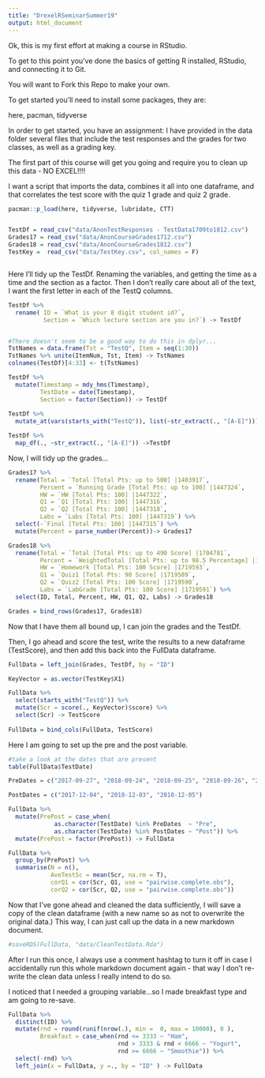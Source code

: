 ```yaml
---
title: "DrexelRSeminarSummer19"
output: html_document
---
```

Ok, this is my first effort at making a course in RStudio.

To get to this point you've done the basics of getting R installed, RStudio, and connecting it to Git.

You will want to Fork this Repo to make your own. 

To get started you'll need to install some packages, they are:

here, pacman, tidyverse

In order to get started, you have an assignment: 
I have provided in the data folder several files that include the test responses and the grades for two classes, as well as a grading key. 

The first part of this course will get you going and require you to clean up this data - NO EXCEL!!!!

I want a script that imports the data, combines it all into one dataframe, and that correlates the test score with the quiz 1 grade and quiz 2 grade.  


```r
pacman::p_load(here, tidyverse, lubridate, CTT)


TestDf = read_csv("data/AnonTestResponses - TestData1709to1812.csv")
Grades17 = read_csv("data/AnonCourseGrades1712.csv")
Grades18 = read_csv("data/AnonCourseGrades1812.csv")
TestKey =  read_csv("data/TestKey.csv", col_names = F)



```

Here I'll tidy up the TestDf.  Renaming the variables, and getting the time as a time and the section as a factor.  Then I don't really care about all of the text, I want the first letter in each of the TestQ columns.

```r

TestDf %>%
  rename( ID = `What is your 8 digit student id?`,
          Section = `Which lecture section are you in?`) -> TestDf


#There doesn't seem to be a good way to do this in dplyr...
TstNames = data.frame(Tst = "TestQ", Item = seq(1:30))
TstNames %>% unite(ItemNum, Tst, Item) -> TstNames
colnames(TestDf)[4:33] <- t(TstNames)

TestDf %>%
  mutate(Timestamp = mdy_hms(Timestamp),
         TestDate = date(Timestamp),
         Section = factor(Section)) -> TestDf
  
TestDf %>%
  mutate_at(vars(starts_with("TestQ")), list(~str_extract(., "[A-E]"))) ->TestDf

TestDf %>%
  map_df(., ~str_extract(., "[A-E]")) ->TestDf
```

Now, I will tidy up the grades...

```r

Grades17 %>%
  rename(Total = `Total [Total Pts: up to 500] |1403917`,
         Percent = `Running Grade [Total Pts: up to 100] |1447324`,
         HW = `HW [Total Pts: 100] |1447322`, 
         Q1 = `Q1 [Total Pts: 100] |1447316`, 
         Q2 = `Q2 [Total Pts: 100] |1447318`,
         Labs = `Labs [Total Pts: 100] |1447319`) %>%
  select(-`Final [Total Pts: 100] |1447315`) %>%
  mutate(Percent = parse_number(Percent))-> Grades17

Grades18 %>%
  rename(Total = `Total [Total Pts: up to 490 Score] |1704781`,
         Percent = `WeightedTotal [Total Pts: up to 98.5 Percentage] |1704782`,
         HW = `Homework [Total Pts: 100 Score] |1719593`, 
         Q1 = `Quiz1 [Total Pts: 90 Score] |1719589`, 
         Q2 = `Quiz2 [Total Pts: 100 Score] |1719590`,
         Labs = `LabGrade [Total Pts: 100 Score] |1719591`) %>%
  select(ID, Total, Percent, HW, Q1, Q2, Labs) -> Grades18

Grades = bind_rows(Grades17, Grades18)
```

Now that I have them all bound up, I can join the grades and the TestDf. 

Then, I go ahead and score the test, write the results to a new dataframe (TestScore), and then add this back into the FullData dataframe.

```r
FullData = left_join(Grades, TestDf, by = "ID")

KeyVector = as.vector(TestKey$X1)

FullData %>%
  select(starts_with("TestQ")) %>%
  mutate(Scr = score(., KeyVector)$score) %>%
  select(Scr) -> TestScore
            
FullData = bind_cols(FullData, TestScore)
```


Here I am going to set up the pre and the post variable. 

```r
#take a look at the dates that are present
table(FullData$TestDate)

PreDates = c("2017-09-27", "2018-09-24", "2018-09-25", "2018-09-26", "2018-09-27", "2018-10-01")

PostDates = c("2017-12-04", "2018-12-03", "2018-12-05")

FullData %>%
  mutate(PrePost = case_when(
             as.character(TestDate) %in% PreDates  ~ "Pre",
             as.character(TestDate) %in% PostDates ~ "Post")) %>%
  mutate(PrePost = factor(PrePost)) -> FullData

```

```r

FullData %>%
  group_by(PrePost) %>%
  summarise(N = n(), 
            AveTestSc = mean(Scr, na.rm = T), 
            corQ1 = cor(Scr, Q1, use = "pairwise.complete.obs"), 
            corQ2 = cor(Scr, Q2, use = "pairwise.complete.obs"))

```

Now that I've gone ahead and cleaned the data sufficiently, I will save a copy of the clean dataframe (with a new name so as not to overwrite the original data.)
This way, I can just call up the data in a new markdown document. 

```r

#saveRDS(FullData, "data/CleanTestData.Rda")


```

After I run this once, I always use a comment hashtag to turn it off in case I accidentally run this whole markdown document again - that way I don't re-write the clean data unless I really intend to do so. 



I noticed that I needed a grouping variable...so I made breakfast type and am going to re-save. 
```r
FullData %>%
  distinct(ID) %>%
  mutate(rnd = round(runif(nrow(.), min =  0, max = 10000), 0 ),
         Breakfast = case_when(rnd <= 3333 ~ "Ham",
                               rnd > 3333 & rnd < 6666 ~ "Yogurt",
                               rnd >= 6666 ~ "Smoothie")) %>%
  select(-rnd) %>%
  left_join(x = FullData, y =., by = "ID" ) -> FullData
```


